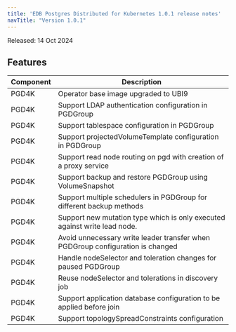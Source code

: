 ```yaml
---
title: 'EDB Postgres Distributed for Kubernetes 1.0.1 release notes'
navTitle: "Version 1.0.1"
---
```


Released: 14 Oct 2024

## Features

| Component | Description                                                                    |
|-----------|--------------------------------------------------------------------------------|
| PGD4K     | Operator base image upgraded to UBI9                                           |
| PGD4K     | Support LDAP authentication configuration in PGDGroup                          |
| PGD4K     | Support tablespace configuration in PGDGroup                                   |
| PGD4K     | Support projectedVolumeTemplate configuration in PGDGroup                      |
| PGD4K     | Support read node routing on pgd with creation of a proxy service              |
| PGD4K     | Support backup and restore PGDGroup using VolumeSnapshot                       |
| PGD4K     | Support multiple schedulers in PGDGroup for different backup methods           |
| PGD4K     | Support new mutation type which is only executed against write lead node.      |
| PGD4K     | Avoid unnecessary write leader transfer when PGDGroup configuration is changed |
| PGD4K     | Handle nodeSelector and toleration changes for paused PGDGroup                 |
| PGD4K     | Reuse nodeSelector and tolerations in discovery job                            |
| PGD4K     | Support application database configuration to be applied before join           |
| PGD4K     | Support topologySpreadConstraints configuration                                |

